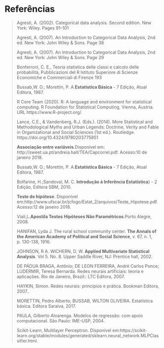 # Referências
>
>   Agresti, A. (2002). Categorical data analysis. Second edition. New York: Wiley. Pages 91–101
> 
>   Agresti, A. (2007). An Introduction to Categorical Data Analysis, 2nd ed. New York: John Wiley \& Sons. Page 38
>   
>   Agresti, A. (2007). An Introduction to Categorical Data Analysis, 2nd ed. New York: John Wiley \& Sons. Page 29
>  
>  Bonferroni, C. E., Teoria statistica delle classi e calcolo delle probabilità, Pubblicazioni del R Istituto Superiore di Scienze Economiche e Commerciali di Firenze 193
>
>  Bussab,W. O.; Morettin,  P. A.**Estatística Básica** - 7 Edição, Atual Editora, 1987.
> 
>  R Core Team (2020). R: A language and environment for statistical
   computing. R Foundation for Statistical Computing, Vienna, Austria.
  URL https://www.R-project.org/.
>  
>   Lance, C.E., & Vandenberg, R.J. (Eds.). (2014). More Statistical and Methodological Myths and Urban Legends: Doctrine, Verity and Fable in Organizational and Social Sciences (1st ed.). Routledge.    https://doi.org/10.4324/9780203775851
>
>**Associação entre variáveis**.Disponível em: 
  http://sweet.ua.pt/andreia.hall/TEA/Capcorrel.pdf. Acesso:10 de janeiro 2018.
>
> Bussab,W. O.; Morettin,  P. A.**Estatística Básica** - 7 Edição, Atual Editora, 1987.
>
>  Bolfarine, H.;Sandoval, M. C.  **Introdução à Inferência Estatística**} - 2 Edição, Editora SBM, 2010.
>
>  **Teste de hipótese**. Disponível             em:http://www.ufscar.br/jcfogo/Estat_2/arquivos/Teste_Hipotese.pdf. Acesso:12 de janeiro 2018. 
>
>  Viali,L.**Apostila Testes Hipóteses Não Paramétricos**.Porto Alegre, 2008.
>
>  HANIFAN, Lyda J. The rural school community center. **The Annals of the American Academy of Political and Social Science**, v. 67, n. 1, p. 130-138, 1916.
>
>  JOHNSON, R A. WICHERN, D. W. **Applied Multivariate Statistical Analysis**. Vol
5. No. 8. Upper Saddle River, NJ: Prentice hall, 2002.
>
>   DE PÁDUA BRAGA, Antônio; DE LEON FERREIRA, André Carlos Ponce; LUDERMIR, Teresa Bernarda. Redes neurais artificiais: teoria e aplicações. Rio de Janeiro, Brazil:: LTC Editora, 2007.
>
>   HAYKIN, Simon. Redes neurais: princípios e prática. Bookman Editora, 2007..
>
>  MORETTIN, Pedro Alberto; BUSSAB, WILTON OLIVEIRA. Estatística básica. Editora Saraiva, 2017.
>
>  PAULA, Gilberto Alvarenga. Modelos de regressão: com apoio computacional. São Paulo: IME-USP, 2004.
>
>  Scikit-Learn, Multilayer Perceptron. Disponível em:https://scikit-learn.org/stable/modules/generated/sklearn.neural_network.MLPClassifier.html. 